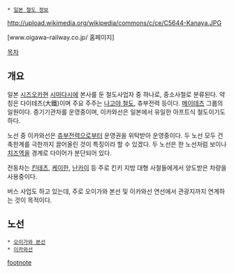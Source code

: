 {{{+1 大井川鐵道 / Ōigawa Railway }}}
 * [[일본 철도 정보]]
http://upload.wikimedia.org/wikipedia/commons/c/ce/C5644-Kanaya.JPG

[www.oigawa-railway.co.jp/ 홈페이지]

[[목차]]
== 개요 ==
일본 [[시즈오카]]현 [[시마다]]시에 본사를 둔 철도사업자 중 하나로, 중소사철로 분류된다. 약칭은 다이테츠(大鐵)이며 주요 주주는 [[나고야 철도]], 츄부전력 등이다. [[메이테츠]] 그룹의 일원이다. 증기기관차를 운영중이며, 이카와선은 일본에서 유일한 아프트식 철도이기도 하다.

노선 중 이카와선은 [[츄부전력]]으로부터 운영권을 위탁받아 운영중이다. 두 노선 모두 건축한계를 극한까지 끌어올린 것이 특징이라 할 수 있겠다. 두 노선은 한 노선처럼 보이나 [[치즈역]]을 경계로 다이어가 분단되어 있다.

전동차는 [[킨테츠]], [[케이한]], [[난카이]] 등 주로 킨키 지방 대형 사철들에게서 양도받은 차량을 사용중이다.

버스 사업도 하고 있는데, 주로 오이가와 본선 및 이카와선 연선에서 관광지까지 연계하는 것이 목적이다.

== 노선 ==
 * [[오이가와 본선]]
 * [[이카와선]]

[[footnote]]
